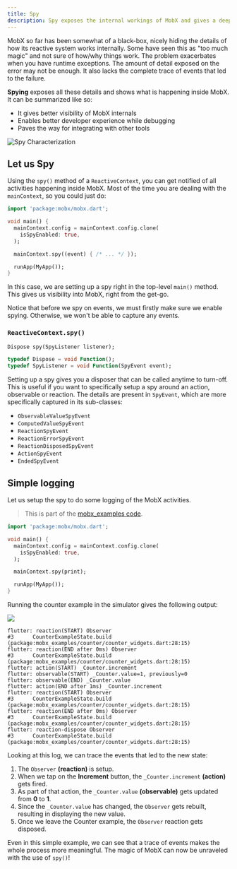 ```yaml
---
title: Spy
description: Spy exposes the internal workings of MobX and gives a deeper look into the reactive system.
---
```


MobX so far has been somewhat of a black-box, nicely hiding the details of how its reactive system works internally. Some have seen this as "too much magic" and not sure of how/why things work. The problem exacerbates when you have runtime exceptions. The amount of detail exposed on the error may not be enough. It also lacks the complete trace of events that led to the failure.

**Spying** exposes all these details and shows what is happening inside MobX. It can be summarized like so:

- It gives better visibility of MobX internals
- Enables better developer experience while debugging
- Paves the way for integrating with other tools


<img src={spy} alt="Spy Characterization" />

## Let us Spy

Using the `spy()` method of a `ReactiveContext`, you can get notified of all activities happening inside MobX. Most of the time you are dealing with the `mainContext`, so you could just do:

```dart {7}
import 'package:mobx/mobx.dart';

void main() {
  mainContext.config = mainContext.config.clone(
    isSpyEnabled: true,
  );

  mainContext.spy((event) { /* ... */ });

  runApp(MyApp());
}
```

In this case, we are setting up a spy right in the top-level `main()` method. This gives us visibility into MobX, right from the get-go.

Notice that before we spy on events, we must firstly make sure we enable
spying. Otherwise, we won't be able to capture any events.

### `ReactiveContext.spy()`

```dart {1}
Dispose spy(SpyListener listener);

typedef Dispose = void Function();
typedef SpyListener = void Function(SpyEvent event);

```

Setting up a spy gives you a disposer that can be called anytime to turn-off. This is useful if you want to specifically setup a spy around an action, observable or reaction. The details are present in `SpyEvent`, which are more specifically captured in its sub-classes:

- `ObservableValueSpyEvent`
- `ComputedValueSpyEvent`
- `ReactionSpyEvent`
- `ReactionErrorSpyEvent`
- `ReactionDisposedSpyEvent`
- `ActionSpyEvent`
- `EndedSpyEvent`

## Simple logging

Let us setup the spy to do some logging of the MobX activities.

> This is part of the [mobx_examples code](https://github.com/mobxjs/mobx.dart/blob/master/mobx_examples/lib/main.dart#L26).

```dart {7}
import 'package:mobx/mobx.dart';

void main() {
  mainContext.config = mainContext.config.clone(
    isSpyEnabled: true,
  );

  mainContext.spy(print);

  runApp(MyApp());
}
```

Running the counter example in the simulator gives the following output:


<img src={counterSpy} width={300} />

```{1,5,6,9,13}
flutter: reaction(START) Observer
#3      CounterExampleState.build (package:mobx_examples/counter/counter_widgets.dart:28:15)
flutter: reaction(END after 0ms) Observer
#3      CounterExampleState.build (package:mobx_examples/counter/counter_widgets.dart:28:15)
flutter: action(START) _Counter.increment
flutter: observable(START) _Counter.value=1, previously=0
flutter: observable(END) _Counter.value
flutter: action(END after 1ms) _Counter.increment
flutter: reaction(START) Observer
#3      CounterExampleState.build (package:mobx_examples/counter/counter_widgets.dart:28:15)
flutter: reaction(END after 0ms) Observer
#3      CounterExampleState.build (package:mobx_examples/counter/counter_widgets.dart:28:15)
flutter: reaction-dispose Observer
#3      CounterExampleState.build (package:mobx_examples/counter/counter_widgets.dart:28:15)
```

Looking at this log, we can trace the events that led to the new state:

1. The `Observer` **(reaction)** is setup.
2. When we tap on the **Increment** button, the `_Counter.increment` **(action)** gets fired.
3. As part of that action, the `_Counter.value` **(observable)** gets updated from **0** to **1**.
4. Since the `_Counter.value` has changed, the `Observer` gets rebuilt, resulting in displaying the new value.
5. Once we leave the Counter example, the `Observer` reaction gets disposed.

Even in this simple example, we can see that a trace of events makes the whole process more meaningful. The magic of MobX can now be unraveled with the use of `spy()`!
